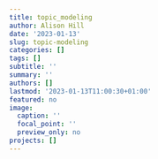 ```yaml
---
title: topic_modeling
author: Alison Hill
date: '2023-01-13'
slug: topic-modeling
categories: []
tags: []
subtitle: ''
summary: ''
authors: []
lastmod: '2023-01-13T11:00:30+01:00'
featured: no
image:
  caption: ''
  focal_point: ''
  preview_only: no
projects: []
---
```

